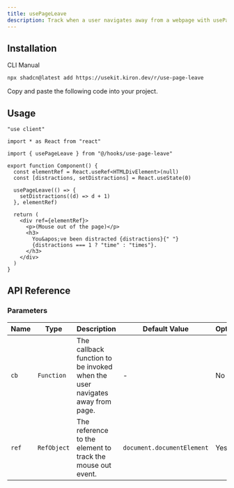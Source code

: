 ```yaml
---
title: usePageLeave
description: Track when a user navigates away from a webpage with usePageLeave.
---
```


<ComponentPreview name="use-page-leave-demo" />

## Installation

<Tabs defaultValue="cli">

<TabsList>
  <TabsTrigger value="cli">CLI</TabsTrigger>
  <TabsTrigger value="manual">Manual</TabsTrigger>
</TabsList>

<TabsContent value="cli">

```bash
npx shadcn@latest add https://usekit.kiron.dev/r/use-page-leave
```

</TabsContent>

<TabsContent value="manual">

<Steps>

<Step>Copy and paste the following code into your project.</Step>

<ComponentSource name="use-page-leave" />

</Steps>

</TabsContent>

</Tabs>

## Usage

```tsx {5, 11-13}
"use client"

import * as React from "react"

import { usePageLeave } from "@/hooks/use-page-leave"

export function Component() {
  const elementRef = React.useRef<HTMLDivElement>(null)
  const [distractions, setDistractions] = React.useState(0)

  usePageLeave(() => {
    setDistractions((d) => d + 1)
  }, elementRef)

  return (
    <div ref={elementRef}>
      <p>(Mouse out of the page)</p>
      <h3>
        You&apos;ve been distracted {distractions}{" "}
        {distractions === 1 ? "time" : "times"}.
      </h3>
    </div>
  )
}
```

## API Reference

### Parameters

| Name  | Type        | Description                                                                 | Default Value              | Optional |
| ----- | ----------- | --------------------------------------------------------------------------- | -------------------------- | -------- |
| `cb`  | `Function`  | The callback function to be invoked when the user navigates away from page. | -                          | No       |
| `ref` | `RefObject` | The reference to the element to track the mouse out event.                  | `document.documentElement` | Yes      |
